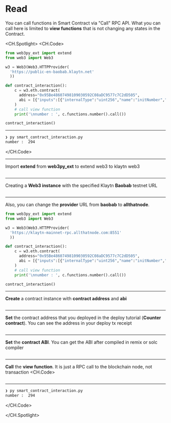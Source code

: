 # Read
You can call functions in Smart Contract via "Call" RPC API. What you can call here is limited to **view functions** that is not changing any states in the Contract.

<CH.Spotlight>
<CH.Code>

```py smart_contract_interaction.py
from web3py_ext import extend
from web3 import Web3

w3 = Web3(Web3.HTTPProvider(
  'https://public-en-baobab.klaytn.net'
  ))

def contract_interaction():
    c = w3.eth.contract(
      address="0x95Be48607498109030592C08aDC9577c7C2dD505",
      abi = [{"inputs":[{"internalType":"uint256","name":"initNumber","type":"uint256"}],"stateMutability":"nonpayable","type":"constructor"},{"anonymous":False,"inputs":[{"indexed":False,"internalType":"uint256","name":"number","type":"uint256"}],"name":"SetNumber","type":"event"},{"inputs":[],"name":"increment","outputs":[],"stateMutability":"nonpayable","type":"function"},{"inputs":[],"name":"number","outputs":[{"internalType":"uint256","name":"","type":"uint256"}],"stateMutability":"view","type":"function"},{"inputs":[{"internalType":"uint256","name":"newNumber","type":"uint256"}],"name":"setNumber","outputs":[],"stateMutability":"nonpayable","type":"function"}]
    )
    # call view function
    print('\nnumber : ', c.functions.number().call())

contract_interaction()

```
---
```zsh output
❯ py smart_contract_interaction.py
number :  294
```
</CH.Code>

---
Import **extend** from **web3py_ext** to extend web3 to klaytn web3
```py smart_contract_interaction.py focus=1:2

```

---
Creating a **Web3 instance** with the specified Klaytn **Baobab** testnet URL
```py smart_contract_interaction.py focus=4:6

```

---
Also, you can change the **provider** URL from **baobab** to **allthatnode**.
```py smart_contract_interaction.py focus=4:6
from web3py_ext import extend
from web3 import Web3

w3 = Web3(Web3.HTTPProvider(
  'https://klaytn-mainnet-rpc.allthatnode.com:8551'
  ))

def contract_interaction():
    c = w3.eth.contract(
      address="0x95Be48607498109030592C08aDC9577c7C2dD505",
      abi = [{"inputs":[{"internalType":"uint256","name":"initNumber","type":"uint256"}],"stateMutability":"nonpayable","type":"constructor"},{"anonymous":False,"inputs":[{"indexed":False,"internalType":"uint256","name":"number","type":"uint256"}],"name":"SetNumber","type":"event"},{"inputs":[],"name":"increment","outputs":[],"stateMutability":"nonpayable","type":"function"},{"inputs":[],"name":"number","outputs":[{"internalType":"uint256","name":"","type":"uint256"}],"stateMutability":"view","type":"function"},{"inputs":[{"internalType":"uint256","name":"newNumber","type":"uint256"}],"name":"setNumber","outputs":[],"stateMutability":"nonpayable","type":"function"}]
    )
    # call view function
    print('\nnumber : ', c.functions.number().call())

contract_interaction()
```

---
**Create** a contract instance with **contract address** and **abi**
```py smart_contract_interaction.py focus=9:12

```
---
**Set** the contract address that you deployed in the deploy tutorial (**Counter contract**). You can see the address in your deploy tx receipt
```py smart_contract_interaction.py focus=10

```
---
**Set** the **contract ABI**. You can get the ABI after compiled in remix or solc compiler
```py smart_contract_interaction.py focus=11

```
---
**Call** the **view function**. It is just a RPC call to the blockchain node, not transaction
<CH.Code>
```py smart_contract_interaction.py focus=13:14

```
---
```zsh output
❯ py smart_contract_interaction.py
number :  294
```
</CH.Code>

</CH.Spotlight>
